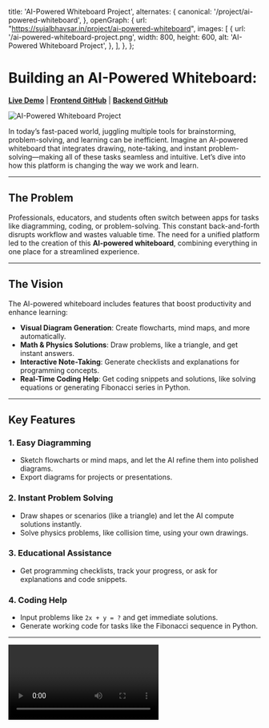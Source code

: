 
   title: 'AI-Powered Whiteboard Project',
   alternates: {
      canonical: '/project/ai-powered-whiteboard',
   },
   openGraph: {
      url: "https://sujalbhavsar.in/project/ai-powered-whiteboard",
      images: [
         {
            url: '/ai-powered-whiteboard-project.png',
            width: 800,
            height: 600,
            alt: 'AI-Powered Whiteboard Project',
         },
      ],
   },
};




# Building an AI-Powered Whiteboard:

[**Live Demo**](https://ai-whiteboard.vercel.app) | [**Frontend GitHub**](https://github.com/sujal011/ai-whiteboard-frontend) | [**Backend GitHub**](https://github.com/sujal011/ai-whiteboard-backend)

![AI-Powered Whiteboard Project](/ai-powered-whiteboard-project.png)

In today’s fast-paced world, juggling multiple tools for brainstorming, problem-solving, and learning can be inefficient. Imagine an AI-powered whiteboard that integrates drawing, note-taking, and instant problem-solving—making all of these tasks seamless and intuitive. Let’s dive into how this platform is changing the way we work and learn.

---

## The Problem

Professionals, educators, and students often switch between apps for tasks like diagramming, coding, or problem-solving. This constant back-and-forth disrupts workflow and wastes valuable time. The need for a unified platform led to the creation of this **AI-powered whiteboard**, combining everything in one place for a streamlined experience.

---

## The Vision

The AI-powered whiteboard includes features that boost productivity and enhance learning:

- **Visual Diagram Generation**: Create flowcharts, mind maps, and more automatically.
- **Math & Physics Solutions**: Draw problems, like a triangle, and get instant answers.
- **Interactive Note-Taking**: Generate checklists and explanations for programming concepts.
- **Real-Time Coding Help**: Get coding snippets and solutions, like solving equations or generating Fibonacci series in Python.

---

## Key Features

### 1. **Easy Diagramming**
   - Sketch flowcharts or mind maps, and let the AI refine them into polished diagrams.
   - Export diagrams for projects or presentations.

### 2. **Instant Problem Solving**
   - Draw shapes or scenarios (like a triangle) and let the AI compute solutions instantly.
   - Solve physics problems, like collision time, using your own drawings.

### 3. **Educational Assistance**
   - Get programming checklists, track your progress, or ask for explanations and code snippets.

### 4. **Coding Help**
   - Input problems like `2x + y = ?` and get immediate solutions.
   - Generate working code for tasks like the Fibonacci sequence in Python.

---
<Video/>
---

## How It Works

This AI-powered whiteboard uses advanced technology to interpret user inputs (drawings or text) and provide helpful outputs:

1. **Input**: Users draw or type on the board.
2. **Processing**: The AI processes input using natural language understanding and computer vision.
3. **Output**: The solution, diagram, or explanation appears on the whiteboard in real-time.

---

## Tech Stack

This project is built using the following technologies:

- **Backend**: Python, FastAPI, LangChain, LLaMA (multi-model processing)
- **Frontend**: React, Excalidraw, Editor.js

---

## Challenges and Solutions

### Challenge 1: **Generating Diagrams from Drawings**
   - **Solution**: One of the biggest challenges was enabling the AI to generate diagrams from freehand sketches. I found **Mermaid syntax** to be a great solution for converting diagrams like flowcharts and mind maps into structured code. The AI now translates rough drawings into **Mermaid**-based syntax, which is then rendered into polished diagrams. This helped streamline the diagramming process while keeping the platform flexible and intuitive.

### Challenge 2: **Real-Time Processing of Complex Inputs**
   - **Solution**: Handling multiple complex inputs simultaneously was tricky. By using **FastAPI** for fast backend processing and **LangChain** for handling multi-step AI tasks, I was able to streamline and optimize the real-time output generation.

### Challenge 3: **Creating an Intuitive User Interface**
   - **Solution**: Building a user-friendly interface that accommodates diverse user needs (students, professionals, etc.) was key. Integrating **React** with **Excalidraw** for dynamic drawing and **Editor.js** for easy note-taking provided the flexibility required for a seamless experience.

---

## Conclusion

The AI-powered whiteboard is revolutionizing the way we approach productivity and learning. By combining visual diagramming, real-time problem-solving, and educational assistance into one intuitive platform, it streamlines workflows and enhances understanding. Whether you’re a student solving math problems or a professional brainstorming project ideas, this whiteboard brings everything you need into one place.

<br />